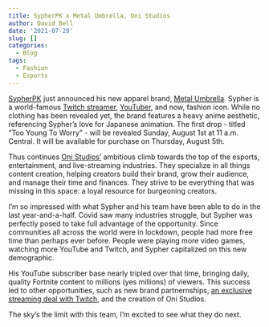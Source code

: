 ```yaml
---
title: SypherPK x Metal Umbrella, Oni Studios
author: David Bell
date: '2021-07-29'
slug: []
categories:
  - Blog
tags:
  - Fashion
  - Esports
---
```


[SypherPK](https://twitter.com/SypherPK) just announced his new apparel brand, [Metal Umbrella](https://metalumbrella.com/). Sypher is a world-famous [Twitch streamer](https://www.twitch.tv/sypherpk), [YouTuber](https://www.youtube.com/sypherpk), and now, fashion icon. While no clothing has been revealed yet, the brand features a heavy anime aesthetic, referencing Sypher's love for Japanese animation. The first drop - titled "Too Young To Worry" - will be revealed Sunday, August 1st at 11 a.m. Central. It will be available for purchase on Thursday, August 5th. 

Thus continues [Oni Studios'](https://onistudios.gg/) ambitious climb towards the top of the esports, entertainment, and live-streaming industries. They specialize in all things content creation, helping creators build their brand, grow their audience, and manage their time and finances. They strive to be everything that was missing in this space: a loyal resource for burgeoning creators. 

I'm so impressed with what Sypher and his team have been able to do in the last year-and-a-half. Covid saw many industries struggle, but Sypher was perfectly posed to take full advantage of the opportunity. Since communities all across the world were in lockdown, people had more free time than perhaps ever before. People were playing more video games, watching more YouTube and Twitch, and Sypher capitalized on this new demographic. 

His YouTube subscriber base nearly tripled over that time, bringing daily, quality Fortnite content to millions (yes millions) of viewers. This success led to other opportunities, such as new brand partnernships, [an exclusive streaming deal with Twitch](https://www.tubefilter.com/2020/11/10/sypherpk-twitch-deal-talent-incubator/), and the creation of Oni Studios.

The sky's the limit with this team, I'm excited to see what they do next. 







